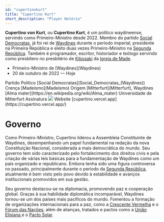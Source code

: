 ```yaml
---
id: "cupertinokurt"
title: "Cupertino Kurt"
short_description: "Player Notório"
---
```


**Cupertino von Kurt**, ou **Cupertino Kurt**, é um político waydineense, servindo como
Primeiro-Ministro desde 2022. Membro do partido [Social Democratas](<Social_Democratas_(Waydines)>),
já foi rei de [Waydines](Waydines) durante o período imperial, presidente na Primeira República e
eleito duas vezes Primeiro-Ministro na [Segunda República](Segunda_República_de_Waydines). Também é
programador, escritor, historiador e teólogo servindo como presbítero no presbitério de
[Kibosaki](Kibosaki) da [Igreja de Made](Madeísmo).

<QuickFacts title="Cupertino von Kurt">
    <tr>
        <td colSpan="2">
            <Picture
                image="https://res.cloudinary.com/dp8usdrjl/image/upload/v1742054620/cuper_sanref.png"
                height="14rem"
                centered={true}
            />
        </td>
    </tr>
    <tr>
        <td colSpan="2" class="text-center">
            <ul class="">
                <li>Primeiro-Ministro de [Waydines](Waydines)</li>
                <li style="font-weight: 400">20 de outubro de 2022 &mdash; Hoje</li>
            </ul>
        </td>
    </tr>
    <tr>
        <td>Partido Político</td>
        <td>[Social Democratas](Social_Democratas_(Waydines))</td>
    </tr>
    <tr>
        <td>Crença</td>
        <td>[Madeísmo](Madeísmo)</td>
    </tr>
    <tr>
        <td>Origem</td>
        <td>[Mitterfurt](Mitterfurt), Waydines</td>
    </tr>
    <tr>
        <td>[Alma mater](https://en.wikipedia.org/wiki/Alma_mater)</td>
        <td>Universidade de Mitterfurt</td>
    </tr>
    <tr>
        <td>Assinatura</td>
        <td>
            <img src="https://res.cloudinary.com/dp8usdrjl/image/upload/v1741914212/signaturekurt_bzirt2.svg" />
        </td>
    </tr>
    <tr>
        <td>Website</td>
        <td>[cupertino.vercel.app](https://cupertino.vercel.app/)</td>
    </tr>
</QuickFacts>

# Governo

Como Primeiro-Ministro, Cupertino liderou a Assembleia Constituinte de Waydines, desempenhando um
papel fundamental na redação da nova Constituição Nacional, considerada a mais democrática do mundo.
Seu governo tem sido caracterizado pelo fortalecimento dos direitos civis e pela criação de várias
leis básicas para a fundamentação de Waydines como um país organizado e republicano. Embora tenha
sido uma figura controversa no passado, principalmente durante o período da
[Segunda República](Segunda_República_de_Waydines), atualmente é bem visto pelo povo devido à
estabilidade e avanços institucionais promovidos em sua gestão.

Seu governo destacou-se na diplomacia, promovendo paz e cooperação global. Graças à sua habilidade
diplomática incomparável, Waydines tornou-se um dos países mais pacíficos do mundo. Fomentou a
formação de organizações internacionais para a paz, como a [Crescente Vermelha](Crescente_Vermelha)
e o [Fórum das Nações](Fórum_das_Nações); além de alianças, tratados e pactos como a
[União Elisiana ](União_Elisiana) e o [Pacto Solar](Pacto_Solar).
